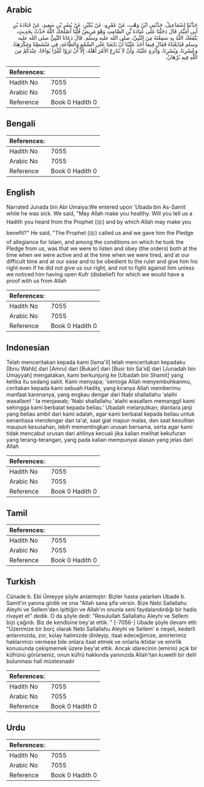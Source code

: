 ## Arabic


<div dir="rtl" lang="ar" style={{fontSize:'larger',backgroundColor:'#f8f9fa',padding:20}}>
حَدَّثَنَا إِسْمَاعِيلُ، حَدَّثَنِي ابْنُ وَهْبٍ، عَنْ عَمْرٍو، عَنْ بُكَيْرٍ، عَنْ بُسْرِ بْنِ سَعِيدٍ، عَنْ جُنَادَةَ بْنِ أَبِي أُمَيَّةَ، قَالَ دَخَلْنَا عَلَى عُبَادَةَ بْنِ الصَّامِتِ وَهْوَ مَرِيضٌ قُلْنَا أَصْلَحَكَ اللَّهُ حَدِّثْ بِحَدِيثٍ، يَنْفَعُكَ اللَّهُ بِهِ سَمِعْتَهُ مِنَ النَّبِيِّ، صلى الله عليه وسلم‏.‏ قَالَ دَعَانَا النَّبِيُّ صلى الله عليه وسلم فَبَايَعْنَاهُ فَقَالَ فِيمَا أَخَذَ عَلَيْنَا أَنْ بَايَعَنَا عَلَى السَّمْعِ وَالطَّاعَةِ، فِي مَنْشَطِنَا وَمَكْرَهِنَا، وَعُسْرِنَا، وَيُسْرِنَا، وَأَثَرَةٍ عَلَيْنَا، وَأَنْ لاَ نُنَازِعَ الأَمْرَ أَهْلَهُ، إِلاَّ أَنْ تَرَوْا كُفْرًا بَوَاحًا، عِنْدَكُمْ مِنَ اللَّهِ فِيهِ بُرْهَانٌ‏.‏
</div>
<div style={{backgroundColor:'#f8f9fa',padding:20, marginBottom: 10}}><table> <thead> <tr> <th>References:</th> <th></th> </tr> </thead> <tbody><tr><td>Hadith No</td><td>7055</td></tr><tr><td>Arabic No</td><td>7055</td></tr><tr><td>Reference</td><td>Book 0 Hadith 0</td></tr></tbody></table></div>

## Bengali


<div dir="ltr" lang="bn" style={{fontSize:'larger',backgroundColor:'#f8f9fa',padding:20}}>

</div>
<div style={{backgroundColor:'#f8f9fa',padding:20, marginBottom: 10}}><table> <thead> <tr> <th>References:</th> <th></th> </tr> </thead> <tbody><tr><td>Hadith No</td><td>7055</td></tr><tr><td>Arabic No</td><td>7055</td></tr><tr><td>Reference</td><td>Book 0 Hadith 0</td></tr></tbody></table></div>

## English


<div dir="ltr" lang="en" style={{fontSize:'larger',backgroundColor:'#f8f9fa',padding:20}}>
Narrated Junada bin Abi Umaiya:We entered upon 'Ubada bin As-Samit while he was sick. We said, "May Allah make you healthy. Will you tell us a Hadith you heard from the Prophet (ﷺ) and by which Allah may make you benefit?" He said, "The Prophet (ﷺ) called us and we gave him the Pledge of allegiance for Islam, and among the conditions on which he took the Pledge from us, was that we were to listen and obey (the orders) both at the time when we were active and at the time when we were tired, and at our difficult time and at our ease and to be obedient to the ruler and give him his right even if he did not give us our right, and not to fight against him unless we noticed him having open Kufr (disbelief) for which we would have a proof with us from Allah
</div>
<div style={{backgroundColor:'#f8f9fa',padding:20, marginBottom: 10}}><table> <thead> <tr> <th>References:</th> <th></th> </tr> </thead> <tbody><tr><td>Hadith No</td><td>7055</td></tr><tr><td>Arabic No</td><td>7055</td></tr><tr><td>Reference</td><td>Book 0 Hadith 0</td></tr></tbody></table></div>

## Indonesian


<div dir="ltr" lang="id" style={{fontSize:'larger',backgroundColor:'#f8f9fa',padding:20}}>
Telah menceritakan kepada kami [Isma'il] telah menceritakan kepadaku [Ibnu Wahb] dari [Amru] dari [Bukair] dari [Busr bin Sa'id] dari [Junadah bin Umayyah] mengatakan, kami berkunjung ke [Ubadah bin Shamit] yang ketika itu sedang sakit. Kami menyapa; 'semoga Allah menyembuhkanmu, ceritakan kepada kami sebuah Hadits, yang kiranya Allah memberimu manfaat karenanya, yang engkau dengar dari Nabi shallallahu 'alaihi wasallam! ' Ia menjawab; 'Nabi shallallahu 'alaihi wasallam memanggil kami sehingga kami berbaiat kepada beliau.' Ubadah melanjutkan; diantara janji yang beliau ambil dari kami adalah, agar kami berbaiat kepada beliau untuk senantiasa mendengar dan ta'at, saat giat mapun malas, dan saat kesulitan maupun kesusahan, lebih mementingkan urusan bersama, serta agar kami tidak mencabut urusan dari ahlinya kecuali jika kalian melihat kekufuran yang terang-terangan, yang pada kalian mempunyai alasan yang jelas dari Allah
</div>
<div style={{backgroundColor:'#f8f9fa',padding:20, marginBottom: 10}}><table> <thead> <tr> <th>References:</th> <th></th> </tr> </thead> <tbody><tr><td>Hadith No</td><td>7055</td></tr><tr><td>Arabic No</td><td>7055</td></tr><tr><td>Reference</td><td>Book 0 Hadith 0</td></tr></tbody></table></div>

## Tamil


<div dir="ltr" lang="ta" style={{fontSize:'larger',backgroundColor:'#f8f9fa',padding:20}}>

</div>
<div style={{backgroundColor:'#f8f9fa',padding:20, marginBottom: 10}}><table> <thead> <tr> <th>References:</th> <th></th> </tr> </thead> <tbody><tr><td>Hadith No</td><td>7055</td></tr><tr><td>Arabic No</td><td>7055</td></tr><tr><td>Reference</td><td>Book 0 Hadith 0</td></tr></tbody></table></div>

## Turkish


<div dir="ltr" lang="tr" style={{fontSize:'larger',backgroundColor:'#f8f9fa',padding:20}}>
Cünade b. Ebi Ümeyye şöyle anlatmıştır: Bizler hasta yatarken Ubade b. Samit'in yanına girdik ve ona "Allah sana şifa versin. Bize Nebi Sallallahu Aleyhi ve Sellem'den işittiğin ve Allah'ın onunla seni faydalandırdığı bir hadis rivayet et" dedik. O da şöyle dedi: "Resulullah Sallallahu Aleyhi ve Sellem bizi çağırdı. Biz de kendisine bey'at ettik. " [-7056-] Ubade şöyle devam etti: "Üzerimize bir borç olarak Nebi Sallallahu Aleyhi ve Sellem' e neşeli, kederli anlarımızda, zor, kolay halimizde dinleyip, itaat edeceğimize, amirlerimiz haklarımızı vermese bile onlara itaat etmek ve onlarla iktidar ve emirlik konusunda çekişmemek üzere bey'at ettik. Ancak idarecinin (emirin) açık bir küfrünü görürseniz, onun küfrü hakkında yanınızda Allah'tan kuwetli bir delil bulunması hali müstesnadır
</div>
<div style={{backgroundColor:'#f8f9fa',padding:20, marginBottom: 10}}><table> <thead> <tr> <th>References:</th> <th></th> </tr> </thead> <tbody><tr><td>Hadith No</td><td>7055</td></tr><tr><td>Arabic No</td><td>7055</td></tr><tr><td>Reference</td><td>Book 0 Hadith 0</td></tr></tbody></table></div>

## Urdu


<div dir="rtl" lang="ur" style={{fontSize:'larger',backgroundColor:'#f8f9fa',padding:20}}>

</div>
<div style={{backgroundColor:'#f8f9fa',padding:20, marginBottom: 10}}><table> <thead> <tr> <th>References:</th> <th></th> </tr> </thead> <tbody><tr><td>Hadith No</td><td>7055</td></tr><tr><td>Arabic No</td><td>7055</td></tr><tr><td>Reference</td><td>Book 0 Hadith 0</td></tr></tbody></table></div>